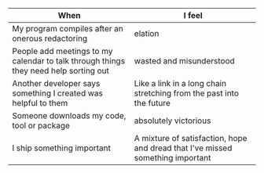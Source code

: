 





|  When  |   I feel |   
|---|---|
|  My program compiles after an onerous redactoring|  elation|   
|  People add meetings to my calendar to talk through things they need help sorting out| wasted and misunderstood   |   
| Another developer says something I created was helpful to them| Like a link in a long chain stretching from the past into the future|  
| Someone downloads my code, tool or package| absolutely victorious |
| I ship something important | A mixture of satisfaction, hope and dread that I've missed something important|
